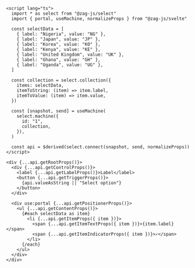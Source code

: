 ```svelte
<script lang="ts">
  import * as select from "@zag-js/select"
  import { portal, useMachine, normalizeProps } from "@zag-js/svelte"

  const selectData = [
    { label: "Nigeria", value: "NG" },
    { label: "Japan", value: "JP" },
    { label: "Korea", value: "KO" },
    { label: "Kenya", value: "KE" },
    { label: "United Kingdom", value: "UK" },
    { label: "Ghana", value: "GH" },
    { label: "Uganda", value: "UG" },
  ]

  const collection = select.collection({
    items: selectData,
    itemToString: (item) => item.label,
    itemToValue: (item) => item.value,
  })

  const [snapshot, send] = useMachine(
    select.machine({
      id: "1",
      collection,
    }),
  )

  const api = $derived(select.connect(snapshot, send, normalizeProps))
</script>

<div {...api.getRootProps()}>
  <div {...api.getControlProps()}>
    <label {...api.getLabelProps()}>Label</label>
    <button {...api.getTriggerProps()}>
      {api.valueAsString || "Select option"}
    </button>
  </div>

  <div use:portal {...api.getPositionerProps()}>
    <ul {...api.getContentProps()}>
      {#each selectData as item}
        <li {...api.getItemProps({ item })}>
          <span {...api.getItemTextProps({ item })}>{item.label}</span>
          <span {...api.getItemIndicatorProps({ item })}>✓</span>
        </li>
      {/each}
    </ul>
  </div>
</div>
```
